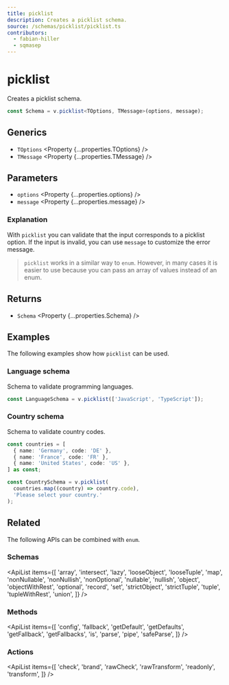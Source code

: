 ```yaml
---
title: picklist
description: Creates a picklist schema.
source: /schemas/picklist/picklist.ts
contributors:
  - fabian-hiller
  - sqmasep
---
```



# picklist

Creates a picklist schema.

```ts
const Schema = v.picklist<TOptions, TMessage>(options, message);
```

## Generics

- `TOptions` <Property {...properties.TOptions} />
- `TMessage` <Property {...properties.TMessage} />

## Parameters

- `options` <Property {...properties.options} />
- `message` <Property {...properties.message} />

### Explanation

With `picklist` you can validate that the input corresponds to a picklist option. If the input is invalid, you can use `message` to customize the error message.

> `picklist` works in a similar way to <Link href="../enum/">`enum`</Link>. However, in many cases it is easier to use because you can pass an array of values instead of an enum.

## Returns

- `Schema` <Property {...properties.Schema} />

## Examples

The following examples show how `picklist` can be used.

### Language schema

Schema to validate programming languages.

```ts
const LanguageSchema = v.picklist(['JavaScript', 'TypeScript']);
```

### Country schema

Schema to validate country codes.

```ts
const countries = [
  { name: 'Germany', code: 'DE' },
  { name: 'France', code: 'FR' },
  { name: 'United States', code: 'US' },
] as const;

const CountrySchema = v.picklist(
  countries.map((country) => country.code),
  'Please select your country.'
);
```

## Related

The following APIs can be combined with `enum`.

### Schemas

<ApiList
  items={[
    'array',
    'intersect',
    'lazy',
    'looseObject',
    'looseTuple',
    'map',
    'nonNullable',
    'nonNullish',
    'nonOptional',
    'nullable',
    'nullish',
    'object',
    'objectWithRest',
    'optional',
    'record',
    'set',
    'strictObject',
    'strictTuple',
    'tuple',
    'tupleWithRest',
    'union',
  ]}
/>

### Methods

<ApiList
  items={[
    'config',
    'fallback',
    'getDefault',
    'getDefaults',
    'getFallback',
    'getFallbacks',
    'is',
    'parse',
    'pipe',
    'safeParse',
  ]}
/>

### Actions

<ApiList
  items={[
    'check',
    'brand',
    'rawCheck',
    'rawTransform',
    'readonly',
    'transform',
  ]}
/>
